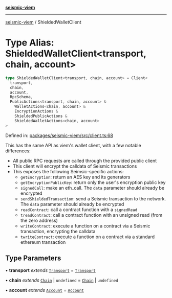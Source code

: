 [**seismic-viem**](/seismic-viem/README.mdx)

---

[seismic-viem](/seismic-viem/globals.mdx) / ShieldedWalletClient

# Type Alias: ShieldedWalletClient\<transport, chain, account\>

```ts
type ShieldedWalletClient<transport, chain, account> = Client<
  transport,
  chain,
  account,
  RpcSchema,
  PublicActions<transport, chain, account> &
    WalletActions<chain, account> &
    EncryptionActions &
    ShieldedPublicActions &
    ShieldedWalletActions<chain, account>
>
```

Defined in: [packages/seismic-viem/src/client.ts:68](https://github.com/SeismicSystems/seismic-client/blob/cb75194f66fb66f27bff97f628b52821e148b5ec/packages/seismic-viem/src/client.ts#L68)

This has the same API as viem's wallet client, with a few notable differences:

- All public RPC requests are called through the provided public client
- This client will encrypt the calldata of Seismic transactions
- This exposes the following Seimsic-specific actions:
  - `getEncryption`: return an AES key and its generators
  - `getEncryptionPublicKey`: return only the user's encryption public key
  - `signedCall`: make an eth_call. The `data` parameter should already be encrypted
  - `sendShieldedTransaction`: send a Seismic transaction to the network. The `data` parameter should already be encrypted
  - `readContract`: call a contract function with a `signedRead`
  - `treadContract`: call a contract function with an unsigned read (from the zero address)
  - `writeContract`: execute a function on a contract via a Seismic transaction, encrypting the calldata
  - `twriteContract`: execute a function on a contract via a standard ethereum transaction

## Type Parameters

• **transport** _extends_ [`Transport`](https://github.com/wevm/viem) = [`Transport`](https://github.com/wevm/viem)

• **chain** _extends_ [`Chain`](https://github.com/wevm/viem) \| `undefined` = [`Chain`](https://github.com/wevm/viem) \| `undefined`

• **account** _extends_ [`Account`](https://github.com/wevm/viem) = [`Account`](https://github.com/wevm/viem)
